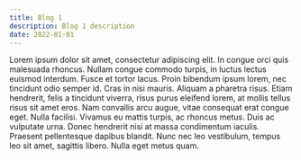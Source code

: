 ```yaml
---
title: Blog 1
description: Blog 1 description
date: 2022-01-01
---
```


Lorem ipsum dolor sit amet, consectetur adipiscing elit. In congue orci quis malesuada rhoncus. Nullam congue commodo turpis, in luctus lectus euismod interdum. Fusce et tortor lacus. Proin bibendum ipsum lorem, nec tincidunt odio semper id. Cras in nisi mauris. Aliquam a pharetra risus. Etiam hendrerit, felis a tincidunt viverra, risus purus eleifend lorem, at mollis tellus risus sit amet eros. Nam convallis arcu augue, vitae consequat erat congue eget. Nulla facilisi. Vivamus eu mattis turpis, ac rhoncus metus. Duis ac vulputate urna. Donec hendrerit nisi at massa condimentum iaculis. Praesent pellentesque dapibus blandit. Nunc nec leo vestibulum, tempus leo sit amet, sagittis libero. Nulla eget metus quam.
